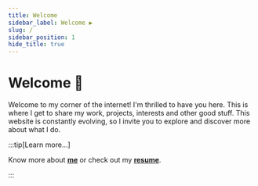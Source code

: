 ```yaml
---
title: Welcome
sidebar_label: Welcome ▶️
slug: /
sidebar_position: 1
hide_title: true
---
```


# Welcome 👋 


Welcome to my corner of the internet! I'm thrilled to have you here. This is where I get to share my work, projects, interests and other good stuff. This website is constantly evolving, so I invite you to explore and discover more about what I do.



:::tip[Learn more...]

Know more about [**me**](./me) or check out my [**resume**](https://mkeithx.github.io/files/resume.pdf).

:::



<!-- Check out this [**this article**](/blog/welcome) to learn more. -->


